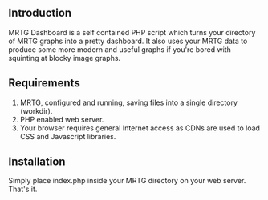 ==Introduction==

MRTG Dashboard is a self contained PHP script which turns your directory of MRTG graphs into a pretty dashboard. It also uses your MRTG data to produce some more modern and useful graphs if you're bored with squinting at blocky image graphs.

==Requirements==

# MRTG, configured and running, saving files into a single directory (workdir).
# PHP enabled web server.
# Your browser requires general Internet access as CDNs are used to load CSS and Javascript libraries.

==Installation==

Simply place index.php inside your MRTG directory on your web server. That's it.
